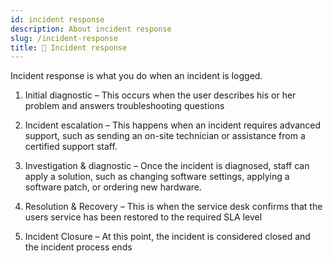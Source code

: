 ```yaml
---
id: incident response
description: About incident response
slug: /incident-response
title: 🏃 Incident response
---
```



Incident response is what you do when an incident is logged.

1. Initial diagnostic – This occurs when the user describes his or her problem and answers
troubleshooting questions

2. Incident escalation – This happens when an incident requires advanced support, such as
sending an on-site technician or assistance from a certified support staff.

3. Investigation & diagnostic – Once the incident is diagnosed, staff can apply a solution,
such as changing software settings, applying a software patch, or ordering new
hardware.

4. Resolution & Recovery – This is when the service desk confirms that the users service has
been restored to the required SLA level

5. Incident Closure – At this point, the incident is considered closed and the incident process
ends